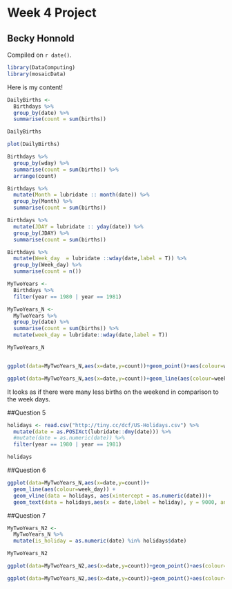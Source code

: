 # Week 4 Project

## Becky Honnold

<!-- leave this material as is -->
Compiled on `r date()`.

```{r include = FALSE}
library(DataComputing)
library(mosaicData)
```
<!-- put your content after this line -->

Here is my content!

```{r}
DailyBirths <-
  Birthdays %>%
  group_by(date) %>%
  summarise(count = sum(births))

DailyBirths
```


```{r}
plot(DailyBirths)
```
```{r}
Birthdays %>%
  group_by(wday) %>%
  summarise(count = sum(births)) %>%
  arrange(count)
```

```{r}
Birthdays %>%
  mutate(Month = lubridate :: month(date)) %>%
  group_by(Month) %>%
  summarise(count = sum(births))
```
```{r}
Birthdays %>%
  mutate(JDAY = lubridate :: yday(date)) %>%
  group_by(JDAY) %>%
  summarise(count = sum(births))
```
```{r}
Birthdays %>%
  mutate(Week_day  = lubridate ::wday(date,label = T)) %>%
  group_by(Week_day) %>%
  summarise(count = n())


```

```{r}
MyTwoYears <-
  Birthdays %>%
  filter(year == 1980 | year == 1981)

MyTwoYears_N <-
  MyTwoYears %>%
  group_by(date) %>%
  summarise(count = sum(births)) %>%
  mutate(week_day = lubridate::wday(date,label = T)) 

MyTwoYears_N


ggplot(data=MyTwoYears_N,aes(x=date,y=count))+geom_point()+aes(colour=week_day)

ggplot(data=MyTwoYears_N,aes(x=date,y=count))+geom_line(aes(colour=week_day))
```
It looks as if there were many less births on the weekend in comparison to the week days. 


##Question 5
```{r}
holidays <- read.csv("http://tiny.cc/dcf/US-Holidays.csv") %>%
  mutate(date = as.POSIXct(lubridate::dmy(date))) %>%
  #mutate(date = as.numeric(date)) %>%
  filter(year == 1980 | year == 1981)

holidays
```

##Question 6
```{r}


ggplot(data=MyTwoYears_N,aes(x=date,y=count))+
  geom_line(aes(colour=week_day)) + 
  geom_vline(data = holidays, aes(xintercept = as.numeric(date)))+ 
  geom_text(data = holidays,aes(x = date,label = holiday), y = 9000, angle = 45)
```

##Question 7

```{r}
MyTwoYears_N2 <-
  MyTwoYears_N %>%
  mutate(is_holiday = as.numeric(date) %in% holidays$date)

MyTwoYears_N2

ggplot(data=MyTwoYears_N2,aes(x=date,y=count))+geom_point()+aes(colour=week_day) + facet_wrap(~is_holiday)

ggplot(data=MyTwoYears_N2,aes(x=date,y=count))+geom_point()+aes(colour=is_holiday) + facet_wrap(~week_day)
```


